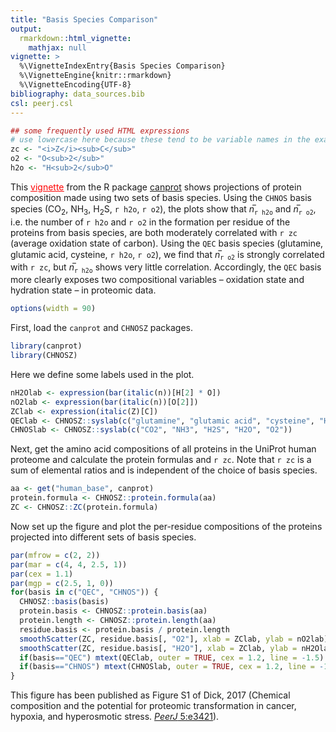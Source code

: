 ```yaml
---
title: "Basis Species Comparison"
output: 
  rmarkdown::html_vignette:
    mathjax: null
vignette: >
  %\VignetteIndexEntry{Basis Species Comparison}
  %\VignetteEngine{knitr::rmarkdown}
  %\VignetteEncoding{UTF-8}
bibliography: data_sources.bib
csl: peerj.csl
---
```


```r
## some frequently used HTML expressions
# use lowercase here because these tend to be variable names in the examples
zc <- "<i>Z</i><sub>C</sub>"
o2 <- "O<sub>2</sub>"
h2o <- "H<sub>2</sub>O"
```

This [<span style="color:red;text-decoration:underline">vignette</span>](http://chnosz.net/canprot/doc/index.html) from the R package [canprot](http://github.com/jedick/canprot) shows projections of protein composition made using two sets of basis species.
Using the `CHNOS` basis species (CO<sub>2</sub>, NH<sub>3</sub>, H<sub>2</sub>S, `r h2o`, `r o2`), the plots show that *n*&#773;<sub>`r h2o`</sub> and *n*&#773;<sub>`r o2`</sub>, i.e. the number of `r h2o` and `r o2` in the formation per residue of the proteins from basis species, are both moderately correlated with `r zc` (average oxidation state of carbon).
Using the `QEC` basis species (glutamine, glutamic acid, cysteine, `r h2o`, `r o2`), we find that *n*&#773;<sub>`r o2`</sub> is strongly correlated with `r zc`, but *n*&#773;<sub>`r h2o`</sub> shows very little correlation.
Accordingly, the `QEC` basis more clearly exposes two compositional variables -- oxidation state and hydration state -- in proteomic data.

```r
options(width = 90)
```

First, load the `canprot` and `CHNOSZ` packages.

```r
library(canprot)
library(CHNOSZ)
```

Here we define some labels used in the plot.

```r
nH2Olab <- expression(bar(italic(n))[H[2] * O])
nO2lab <- expression(bar(italic(n))[O[2]])
ZClab <- expression(italic(Z)[C])
QEClab <- CHNOSZ::syslab(c("glutamine", "glutamic acid", "cysteine", "H2O", "O2"))
CHNOSlab <- CHNOSZ::syslab(c("CO2", "NH3", "H2S", "H2O", "O2"))
```

Next, get the amino acid compositions of all proteins in the UniProt human proteome and calculate the protein formulas and `r zc`.
Note that `r zc` is a sum of elemental ratios and is independent of the choice of basis species.

```r
aa <- get("human_base", canprot)
protein.formula <- CHNOSZ::protein.formula(aa)
ZC <- CHNOSZ::ZC(protein.formula)
```

Now set up the figure and plot the per-residue compositions of the proteins projected into different sets of basis species.

```r
par(mfrow = c(2, 2))
par(mar = c(4, 4, 2.5, 1))
par(cex = 1.1)
par(mgp = c(2.5, 1, 0))
for(basis in c("QEC", "CHNOS")) {
  CHNOSZ::basis(basis)
  protein.basis <- CHNOSZ::protein.basis(aa)
  protein.length <- CHNOSZ::protein.length(aa)
  residue.basis <- protein.basis / protein.length
  smoothScatter(ZC, residue.basis[, "O2"], xlab = ZClab, ylab = nO2lab)
  smoothScatter(ZC, residue.basis[, "H2O"], xlab = ZClab, ylab = nH2Olab)
  if(basis=="QEC") mtext(QEClab, outer = TRUE, cex = 1.2, line = -1.5)
  if(basis=="CHNOS") mtext(CHNOSlab, outer = TRUE, cex = 1.2, line = -15)
}
```

This figure has been published as Figure S1 of Dick, 2017 (Chemical composition and the potential for proteomic transformation in cancer, hypoxia, and hyperosmotic stress. [*PeerJ* 5:e3421](https://doi.org/10.7717/peerj.3421)).
